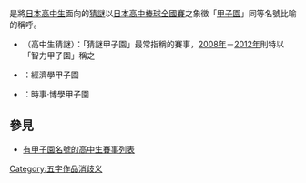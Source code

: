 {{Jp|c='''猜謎甲子園'''|j=クイズの甲子園|hg=クイズのこうしえん|lead=yes|rm=Kuizu No Kōshien}}是將[[日本|日本]][[高中生|高中生]]面向的[[猜謎|猜謎]]{{Link-en|錦標賽|Championship}}以[[日本高中棒球|日本高中棒球全國賽]]之象徵「[[阪神甲子園球場|甲子園]]」同等名號比喻的稱呼。

* {{link-ja|日本全國高級中學猜謎錦標賽|全国高等学校クイズ選手権|全國高級中學猜謎錦標賽}}（高中生猜謎）：「猜謎甲子園」最常指稱的賽事，[[2008年|2008年]]－[[2012年|2012年]]則特以「智力甲子園」稱之 
* {{link-ja|日本全國高中生金融經濟猜謎錦標賽|全国高校生金融経済クイズ選手権|全國高中生金融經濟猜謎錦標賽}}：經濟學甲子園 
* {{link-ja|日本全國高級中學綜合猜謎大賽|全国高等学校総合クイズ大会|全國高中綜合猜謎大賽}}：時事‧博學甲子園

== 參見 ==

* [[有甲子園名號的高中生賽事列表|有甲子園名號的高中生賽事列表]]

{{消歧義}}

[[Category:五字作品消歧义|Category:五字作品消歧义]]